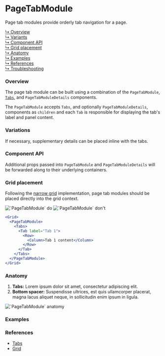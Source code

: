 


# PageTabModule

Page tab modules provide orderly tab navigation for a page.

[↳ Overview](#overview)  
[↳ Variants](#variants)  
[↳ Component API](#component-api)  
[↳ Grid placement](#grid-placement)  
[↳ Anatomy](#anatomy)  
[↳ Examples](#examples)  
[↳ References](#references)  
[↳ Troubleshooting](#troubleshooting)

### Overview

The page tab module can be built using a combination of the `PageTabModule`, [`Tabs`](#references), and `PageTabModuleDetails` components.

The `PageTabModule` accepts `Tabs`, and optionally `PageTabModuleDetails`, components as `children` and each `Tab` is responsible for displaying the tab's label and panel content.

<Canvas>
  <Story
    id="patterns-unstable-layout-modules-pagetabmodule--default"
    parameters={parameters}
  />
</Canvas>

### Variations

If necessary, supplementary details can be placed inline with the tabs.

<Canvas>
  <Story
    id="patterns-unstable-layout-modules-pagetabmodule--variant"
    parameters={parameters}
  />
</Canvas>

### Component API

<ArgsTable />

Additional props passed into `PageTabModule` and `PageTabModuleDetails` will be forwarded along to their underlying containers.

### Grid placement

Following the [narrow grid](#references) implementation, page tab modules should be placed directly into the grid context.

<Row>
  <Column>
    <img alt="`PageTabModule` do" src={doImage} />
  </Column>

  <Column>
    <img alt="`PageTabModule` don't" src={dont} />
  </Column>
</Row>

```jsx
<Grid>
  <PageTabModule>
    <Tabs>
      <Tab label="Tab 1">
        <Row>
          <Column>Tab 1 content</Column>
        </Row>
      </Tab>
    </Tabs>
  </PageTabModule>
</Grid>
```

### Anatomy

1. **Tabs:** Lorem ipsum dolor sit amet, consectetur adipiscing elit.
2. **Bottom spacer:** Suspendisse ultrices, est quis ullamcorper placerat, magna lacus aliquet neque, in sollicitudin enim ipsum in ligula.

<img alt="`PageTabModule` anatomy" src={anatomy} />

### Examples

<Row>
  <Examples />
</Row>

### References

- [Tabs](https://react.carbondesignsystem.com/?path=/docs/tabs)
- [Grid](https://react.carbondesignsystem.com/?path=/docs/grid--narrow)

<Troubleshooting />
